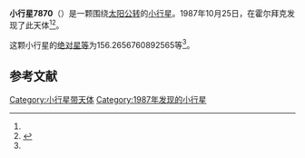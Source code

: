 {{Infobox planet
| bgcolour = #FFFFC0
| name = 7870
| symbol = 
| image = 
| caption = 
| discovery = yes
| discovery_ref = 
| discoverer = {{link-en|保罗·詹森|Poul Jensen (astronomer)}}
| discovery_site = [[霍尔拜克|霍尔拜克]] 
| discovered = 1987年10月25日
| designations = yes
| mp_name = 
| named_after = 
| alt_names = 1987 UP2/ 1950 RF / 1980 OK / 1987 WD1
| mp_category = [[越火小行星|越火小行星]]
| orbit_ref = <ref name="a">[http://ssd.jpl.nasa.gov/sbdb.cgi?sstr=7870 7870] {{Wayback|url=http://ssd.jpl.nasa.gov/sbdb.cgi?sstr=7870 |date=20201124025758 }}，小行星數據庫瀏覽器（JPL Small-Body Database Browser）－[[美国国家航空航天局|美国国家航空航天局]]喷气推进实验室</ref>
| epoch = 2456400.5 (2013年4月18日更新)
| aphelion = {{convert|2.852942206246028|AU|km|3|abbr=on|lk=out}}
| perihelion = {{convert|1.630299496277283|AU|km|3|abbr=on}}
| semimajor = {{convert|2.241620851261656|AU|km|3|abbr=on}}
| eccentricity = 0.272713985
| period = 1225.862228 [[日|日]]<br />3.36[[儒略年|儒略年]]
| avg_speed = 
| inclination = 3.50328973007321
| asc_node = 240.160125427896
| mean_anomaly = 
| arg_peri = 156.2656760892565
| satellites = 
| physical_characteristics = yes
| dimensions = 
| mass = 
| density = 
| surface_grav = 
| escape_velocity = 
| sidereal_day = 
| axial_tilt = 
| pole_ecliptic_lat = 
| pole_ecliptic_lon = 
| albedo = 
| temperatures= 
| temp_name1 = 
| mean_temp_1 = 
| max_temp_1 = 
| temp_name2 = 
| max_temp_2 = 
| spectral_type = 
| abs_magnitude = 156.2656760892565
}}

'''小行星7870'''（{{lang-en|7870}}）是一颗围绕[[太阳|太阳]][[公转|公转]]的[[小行星|小行星]]。1987年10月25日，{{link-en|保罗·詹森|Poul Jensen (astronomer)}}在霍尔拜克发现了此天体<ref name="a" /><ref>{{cite news|title=小行星列表|url=http://cfa-www.harvard.edu/iau/lists/NumberedMPs.txt|accessdate=2013-07-08|newspaper=哈佛大学|archive-date=2008-05-17|archive-url=https://web.archive.org/web/20080517010638/http://cfa-www.harvard.edu/iau/lists/NumberedMPs.txt|dead-url=no}}</ref>。

这颗小行星的[[绝对星等|绝对星等]]为156.2656760892565等<ref name="a" />。

==参考文献==
{{reflist}}
{{Minor Planet Number|[[小行星7869|小行星7869]]|[[小行星7871|小行星7871]]}}

{{小天体}}

[[Category:小行星带天体|Category:小行星带天体]]
[[Category:1987年发现的小行星|Category:1987年发现的小行星]]

{{asteroid-stub}}
